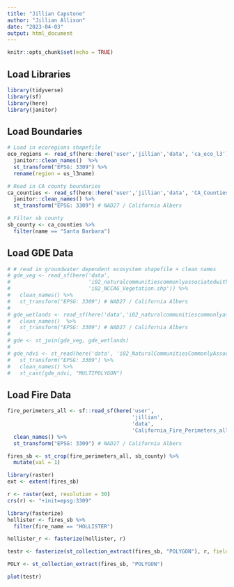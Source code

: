 ```yaml
---
title: "Jillian Capstone"
author: "Jillian Allison"
date: "2023-04-03"
output: html_document
---
```


```r
knitr::opts_chunk$set(echo = TRUE)
```

## Load Libraries
```r
library(tidyverse)
library(sf)
library(here)
library(janitor)
```

## Load Boundaries
```r
# Load in ecoregions shapefile
eco_regions <- read_sf(here::here('user','jillian','data', 'ca_eco_l3')) %>% 
  janitor::clean_names()  %>% 
  st_transform("EPSG: 3309") %>% 
  rename(region = us_l3name)

# Read in CA county boundaries
ca_counties <- read_sf(here::here('user','jillian','data', 'CA_Counties')) %>% 
  janitor::clean_names() %>% 
  st_transform("EPSG: 3309") # NAD27 / California Albers

# Filter sb county
sb_county <- ca_counties %>% 
  filter(name == "Santa Barbara")
```

## Load GDE Data
```r
# # read in groundwater dependent ecosystem shapefile + clean names
# gde_veg <- read_sf(here('data',
#                         'i02_naturalcommunitiescommonlyassociatedwithgroundwater',
#                         'i02_NCCAG_Vegetation.shp')) %>% 
#   clean_names() %>% 
#   st_transform("EPSG: 3309") # NAD27 / California Albers
# 
# gde_wetlands <- read_sf(here('data','i02_naturalcommunitiescommonlyassociatedwithgroundwater','i02_NCCAG_Wetlands.shp')) %>% 
#   clean_names()  %>% 
#   st_transform("EPSG: 3309") # NAD27 / California Albers
# 
# gde <- st_join(gde_veg, gde_wetlands)
# 
# gde_ndvi <- st_read(here('data', 'i02_NaturalCommunitiesCommonlyAssociatedwithGroundwater_v2_0.gdb')) %>% 
#   st_transform("EPSG: 3309") %>% 
#   clean_names() %>% 
#   st_cast(gde_ndvi, "MULTIPOLYGON")
```

## Load Fire Data
```r
fire_perimeters_all <- sf::read_sf(here('user', 
                                        'jillian',
                                        'data', 
                                        'California_Fire_Perimeters_all')) %>% 
  clean_names() %>% 
  st_transform("EPSG: 3309") # NAD27 / California Albers
```

```r
fires_sb <- st_crop(fire_perimeters_all, sb_county) %>%
  mutate(val = 1)
```

```r
library(raster)
ext <- extent(fires_sb)

r <- raster(ext, resolution = 30) 
crs(r) <- "+init=epsg:3309"
```

```r
library(fasterize)
hollister <- fires_sb %>%
  filter(fire_name == "HOLLISTER")

hollister_r <- fasterize(hollister, r)
```

```r
testr <- fasterize(st_collection_extract(fires_sb, "POLYGON"), r, field = "val", fun = "sum", background = 0)

POLY <- st_collection_extract(fires_sb, "POLYGON")
```

```r
plot(testr)
```

